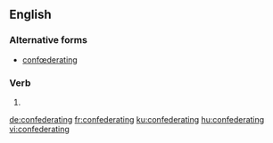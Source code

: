 
==English==

===Alternative forms===
* [[confœderating]] {{qualifier|archaic}}

===Verb===
{{head|en|present participle}}

# {{present participle of|confederate|lang=en|nocat=1}}

[[de:confederating]]
[[fr:confederating]]
[[ku:confederating]]
[[hu:confederating]]
[[vi:confederating]]